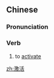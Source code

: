 ==Chinese==
{{zh-forms}}

===Pronunciation===
{{zh-pron
|m=jīhuó
|c=gik1 wut6
|cat=v
}}

===Verb===
{{zh-verb}}

# to [[activate]]

[[zh:激活]]